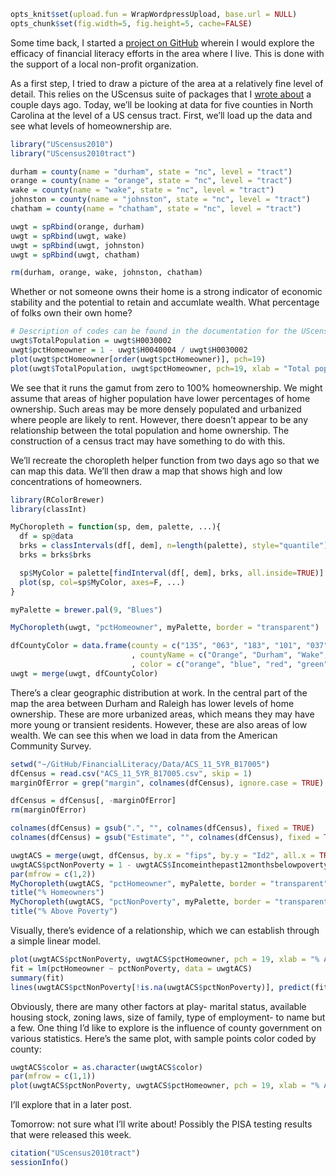 ```r
opts_knit$set(upload.fun = WrapWordpressUpload, base.url = NULL) 
opts_chunk$set(fig.width=5, fig.height=5, cache=FALSE)
````
Some time back, I started a [project on GitHub](https://github.com/PirateGrunt/FinancialLiteracy) wherein I would explore the efficacy of financial literacy efforts in the area where I live. This is done with the support of a local non-profit organization.

As a first step, I tried to draw a picture of the area at a relatively fine level of detail. This relies on the UScensus suite of packages that I [wrote about](http://pirategrunt.com/2013/12/02/24-days-of-r-day-2-3/) a couple days ago. Today, we'll be looking at data for five counties in North Carolina at the level of a US census tract. First, we'll load up the data and see what levels of homeownership are.
```r
library("UScensus2010")
library("UScensus2010tract")

durham = county(name = "durham", state = "nc", level = "tract")
orange = county(name = "orange", state = "nc", level = "tract")
wake = county(name = "wake", state = "nc", level = "tract")
johnston = county(name = "johnston", state = "nc", level = "tract")
chatham = county(name = "chatham", state = "nc", level = "tract")

uwgt = spRbind(orange, durham)
uwgt = spRbind(uwgt, wake)
uwgt = spRbind(uwgt, johnston)
uwgt = spRbind(uwgt, chatham)

rm(durham, orange, wake, johnston, chatham)
```

Whether or not someone owns their home is a strong indicator of economic stability and the potential to retain and accumlate wealth. What percentage of folks own their own home?

```r
# Description of codes can be found in the documentation for the UScensus2010 package
uwgt$TotalPopulation = uwgt$H0030002
uwgt$pctHomeowner = 1 - uwgt$H0040004 / uwgt$H0030002
plot(uwgt$pctHomeowner[order(uwgt$pctHomeowner)], pch=19)
plot(uwgt$TotalPopulation, uwgt$pctHomeowner, pch=19, xlab = "Total population", ylab = "% Homeownership")
```
We see that it runs the gamut from zero to 100% homeownership. We might assume that areas of higher population have lower percentages of home ownership. Such areas may be more densely populated and urbanized where people are likely to rent. However, there doesn't appear to be any relationship between the total population and home ownership. The construction of a census tract may have something to do with this. 

We'll recreate the choropleth helper function from two days ago so that we can map this data. We'll then draw a map that shows high and low concentrations of homeowners.
```r
library(RColorBrewer)
library(classInt)

MyChoropleth = function(sp, dem, palette, ...){
  df = sp@data
  brks = classIntervals(df[, dem], n=length(palette), style="quantile")
  brks = brks$brks

  sp$MyColor = palette[findInterval(df[, dem], brks, all.inside=TRUE)]
  plot(sp, col=sp$MyColor, axes=F, ...)
}

myPalette = brewer.pal(9, "Blues")

MyChoropleth(uwgt, "pctHomeowner", myPalette, border = "transparent")
```

```r
dfCountyColor = data.frame(county = c("135", "063", "183", "101", "037")
                           , countyName = c("Orange", "Durham", "Wake", "Johnston", "Chatham")
                           , color = c("orange", "blue", "red", "green", "yellow"))
uwgt = merge(uwgt, dfCountyColor)

```
There's a clear geographic distribution at work. In the central part of the map the area between Durham and Raleigh has lower levels of home ownership. These are more urbanized areas, which means they may have more young or transient residents. However, these are also areas of low wealth. We can see this when we load in data from the American Community Survey.

```r
setwd("~/GitHub/FinancialLiteracy/Data/ACS_11_5YR_B17005")
dfCensus = read.csv("ACS_11_5YR_B17005.csv", skip = 1)
marginOfError = grep("margin", colnames(dfCensus), ignore.case = TRUE)

dfCensus = dfCensus[, -marginOfError]
rm(marginOfError)

colnames(dfCensus) = gsub(".", "", colnames(dfCensus), fixed = TRUE)
colnames(dfCensus) = gsub("Estimate", "", colnames(dfCensus), fixed = TRUE)

uwgtACS = merge(uwgt, dfCensus, by.x = "fips", by.y = "Id2", all.x = TRUE)
uwgtACS$pctNonPoverty = 1 - uwgtACS$Incomeinthepast12monthsbelowpovertylevel / uwgtACS$Total
par(mfrow = c(1,2))
MyChoropleth(uwgtACS, "pctHomeowner", myPalette, border = "transparent")
title("% Homeowners")
MyChoropleth(uwgtACS, "pctNonPoverty", myPalette, border = "transparent")
title("% Above Poverty")
```

Visually, there's evidence of a relationship, which we can establish through a simple linear model.
```r
plot(uwgtACS$pctNonPoverty, uwgtACS$pctHomeowner, pch = 19, xlab = "% Above Poverty", ylab = "% Homeowners")
fit = lm(pctHomeowner ~ pctNonPoverty, data = uwgtACS)
summary(fit)
lines(uwgtACS$pctNonPoverty[!is.na(uwgtACS$pctNonPoverty)], predict(fit))
```

Obviously, there are many other factors at play- marital status, available housing stock, zoning laws, size of family, type of employment- to name but a few. One thing I'd like to explore is the influence of county government on various statistics. Here's the same plot, with sample points color coded by county:
```r
uwgtACS$color = as.character(uwgtACS$color)
par(mfrow = c(1,1))
plot(uwgtACS$pctNonPoverty, uwgtACS$pctHomeowner, pch = 19, xlab = "% Above Poverty", ylab = "% Homeowners", col = uwgtACS$color)
```
I'll explore that in a later post.

Tomorrow: not sure what I'll write about! Possibly the PISA testing results that were released this week.
```r
citation("UScensus2010tract")
sessionInfo()
```